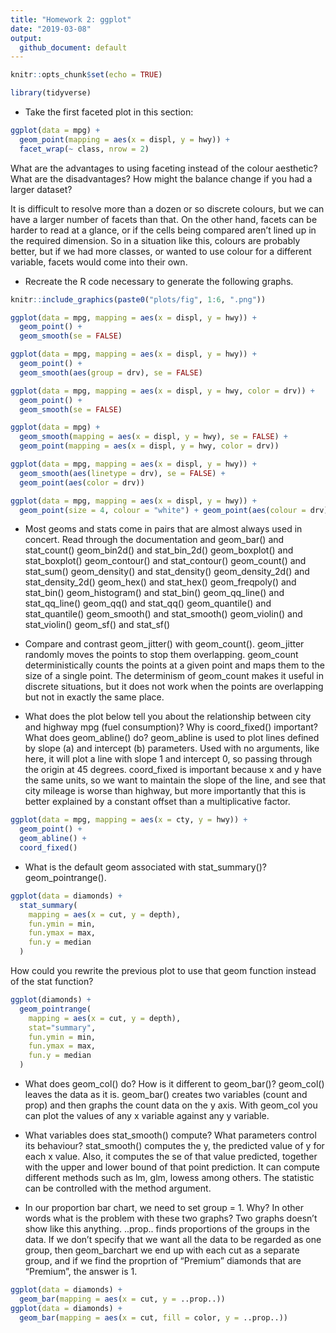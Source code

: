 ```yaml
---
title: "Homework 2: ggplot"
date: "2019-03-08"
output: 
  github_document: default
---
```


```r
knitr::opts_chunk$set(echo = TRUE)
```

```r
library(tidyverse)
```


- Take the first faceted plot in this section:

```r
ggplot(data = mpg) + 
  geom_point(mapping = aes(x = displ, y = hwy)) + 
  facet_wrap(~ class, nrow = 2)
```

What are the advantages to using faceting instead of the colour aesthetic? What are the disadvantages? How might the balance change if you had a larger dataset?

It is difficult to resolve more than a dozen or so discrete colours, but we can have a larger number of facets than that. On the other hand, facets can be harder to read at a glance, or if the cells being compared aren't lined up in the required dimension. So in a situation like this, colours are probably better, but if we had more classes, or wanted to use colour for a different variable, facets would come into their own.

- Recreate the R code necessary to generate the following graphs.

```r
knitr::include_graphics(paste0("plots/fig", 1:6, ".png"))
```

```r
ggplot(data = mpg, mapping = aes(x = displ, y = hwy)) + 
  geom_point() + 
  geom_smooth(se = FALSE)
```

```r
ggplot(data = mpg, mapping = aes(x = displ, y = hwy)) + 
  geom_point() + 
  geom_smooth(aes(group = drv), se = FALSE)
```

```r
ggplot(data = mpg, mapping = aes(x = displ, y = hwy, color = drv)) + 
  geom_point() + 
  geom_smooth(se = FALSE)
```

```r
ggplot(data = mpg) + 
  geom_smooth(mapping = aes(x = displ, y = hwy), se = FALSE) +
  geom_point(mapping = aes(x = displ, y = hwy, color = drv))
```

```r
ggplot(data = mpg, mapping = aes(x = displ, y = hwy)) + 
  geom_smooth(aes(linetype = drv), se = FALSE) +
  geom_point(aes(color = drv))
```

```r
ggplot(data = mpg, mapping = aes(x = displ, y = hwy)) + 
  geom_point(size = 4, colour = "white") + geom_point(aes(colour = drv))
```

- Most geoms and stats come in pairs that are almost always used in concert. Read through the documentation and
geom_bar() and stat_count()
geom_bin2d() and stat_bin_2d()
geom_boxplot() and stat_boxplot()
geom_contour() and stat_contour()
geom_count() and stat_sum()
geom_density() and stat_density()
geom_density_2d() and stat_density_2d()
geom_hex() and stat_hex()
geom_freqpoly() and stat_bin()
geom_histogram() and stat_bin()
geom_qq_line() and stat_qq_line()
geom_qq() and stat_qq()
geom_quantile() and stat_quantile()
geom_smooth() and stat_smooth()
geom_violin() and stat_violin()
geom_sf() and stat_sf()

- Compare and contrast geom_jitter() with geom_count().
geom_jitter randomly moves the points to stop them overlapping. geom_count deterministically counts the points at a given point and maps them to the size of a single point. The determinism of geom_count makes it useful in discrete situations, but it does not work when the points are overlapping but not in exactly the same place.

- What does the plot below tell you about the relationship between city and highway mpg (fuel consumption)? Why is coord_fixed() important? What does geom_abline() do?
geom_abline is used to plot lines defined by slope (a) and intercept (b) parameters. Used with no arguments, like here, it will plot a line with slope 1 and intercept 0, so passing through the origin at 45 degrees. coord_fixed is important because x and y have the same units, so we want to maintain the slope of the line, and see that city mileage is worse than highway, but more importantly that this is better explained by a constant offset than a multiplicative factor.


```r
ggplot(data = mpg, mapping = aes(x = cty, y = hwy)) +
  geom_point() + 
  geom_abline() +
  coord_fixed()
```

- What is the default geom associated with stat_summary()?
geom_pointrange().

```r
ggplot(data = diamonds) + 
  stat_summary(
    mapping = aes(x = cut, y = depth),
    fun.ymin = min,
    fun.ymax = max,
    fun.y = median
  )
```

How could you rewrite the previous plot to use that geom function instead of the stat function?

```r
ggplot(diamonds) +
  geom_pointrange(
    mapping = aes(x = cut, y = depth),
    stat="summary",
    fun.ymin = min,
    fun.ymax = max,
    fun.y = median
  )

```
 
 
- What does geom_col() do? How is it different to geom_bar()?
geom_col() leaves the data as it is. geom_bar() creates two variables (count and prop) and then graphs the count data on the y axis. With geom_col you can plot the values of any x variable against any y variable.

- What variables does stat_smooth() compute? What parameters control its behaviour?
stat_smooth() computes the y, the predicted value of y for each x value. Also, it computes
the se of that value predicted, together with the upper and lower bound of that point prediction.
It can compute different methods such as lm, glm, lowess among others. The statistic can be controlled with the method argument.


- In our proportion bar chart, we need to set group = 1. Why? In other words what is the problem with these two graphs?
Two graphs doesn't show like this anything.
..prop.. finds proportions of the groups in the data. If we don't specify that we want all the data to be regarded as one group, then geom_barchart we end up with each cut as a separate group, and if we find the proprtion of "Premium" diamonds that are "Premium", the answer is 1.

```r
ggplot(data = diamonds) + 
  geom_bar(mapping = aes(x = cut, y = ..prop..))
ggplot(data = diamonds) + 
  geom_bar(mapping = aes(x = cut, fill = color, y = ..prop..))
```
